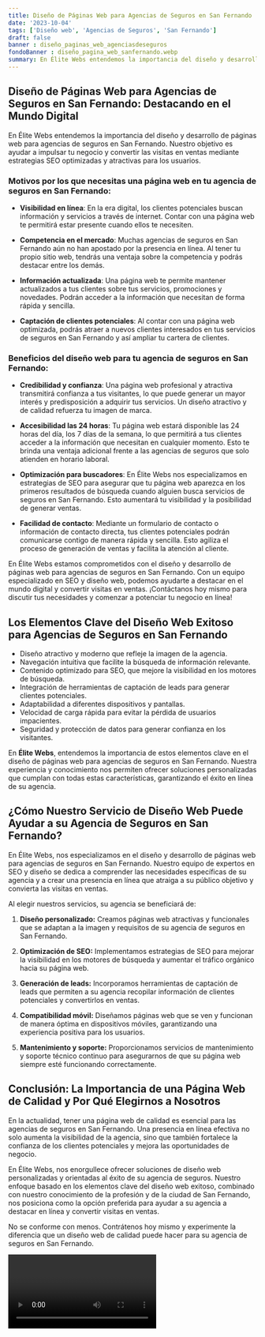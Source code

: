 ```yaml
---
title: Diseño de Páginas Web para Agencias de Seguros en San Fernando
date: '2023-10-04'
tags: ['Diseño web', 'Agencias de Seguros', 'San Fernando']
draft: false
banner : diseño_paginas_web_agenciasdeseguros
fondoBanner : diseño_pagina_web_sanfernando.webp
summary: En Élite Webs entendemos la importancia del diseño y desarrollo de páginas web para agencias de seguros en San Fernando. Nuestro objetivo es ayudar a impulsar tu negocio y convertir las visitas en ventas mediante estrategias SEO optimizadas y atractivas para los usuarios.
---
```


## Diseño de Páginas Web para Agencias de Seguros en San Fernando: Destacando en el Mundo Digital

En Élite Webs entendemos la importancia del diseño y desarrollo de páginas web para agencias de seguros en San Fernando. Nuestro objetivo es ayudar a impulsar tu negocio y convertir las visitas en ventas mediante estrategias SEO optimizadas y atractivas para los usuarios.

### Motivos por los que necesitas una página web en tu agencia de seguros en San Fernando:

- **Visibilidad en línea**: En la era digital, los clientes potenciales buscan información y servicios a través de internet. Contar con una página web te permitirá estar presente cuando ellos te necesiten.

- **Competencia en el mercado**: Muchas agencias de seguros en San Fernando aún no han apostado por la presencia en línea. Al tener tu propio sitio web, tendrás una ventaja sobre la competencia y podrás destacar entre los demás.

- **Información actualizada**: Una página web te permite mantener actualizados a tus clientes sobre tus servicios, promociones y novedades. Podrán acceder a la información que necesitan de forma rápida y sencilla.

- **Captación de clientes potenciales**: Al contar con una página web optimizada, podrás atraer a nuevos clientes interesados en tus servicios de seguros en San Fernando y así ampliar tu cartera de clientes.

### Beneficios del diseño web para tu agencia de seguros en San Fernando:

- **Credibilidad y confianza**: Una página web profesional y atractiva transmitirá confianza a tus visitantes, lo que puede generar un mayor interés y predisposición a adquirir tus servicios. Un diseño atractivo y de calidad refuerza tu imagen de marca.

- **Accesibilidad las 24 horas**: Tu página web estará disponible las 24 horas del día, los 7 días de la semana, lo que permitirá a tus clientes acceder a la información que necesitan en cualquier momento. Esto te brinda una ventaja adicional frente a las agencias de seguros que solo atienden en horario laboral.

- **Optimización para buscadores**: En Élite Webs nos especializamos en estrategias de SEO para asegurar que tu página web aparezca en los primeros resultados de búsqueda cuando alguien busca servicios de seguros en San Fernando. Esto aumentará tu visibilidad y la posibilidad de generar ventas.

- **Facilidad de contacto**: Mediante un formulario de contacto o información de contacto directa, tus clientes potenciales podrán comunicarse contigo de manera rápida y sencilla. Esto agiliza el proceso de generación de ventas y facilita la atención al cliente.

En Élite Webs estamos comprometidos con el diseño y desarrollo de páginas web para agencias de seguros en San Fernando. Con un equipo especializado en SEO y diseño web, podemos ayudarte a destacar en el mundo digital y convertir visitas en ventas. ¡Contáctanos hoy mismo para discutir tus necesidades y comenzar a potenciar tu negocio en línea!

<GifSeo />

<Cta />

## Los Elementos Clave del Diseño Web Exitoso para Agencias de Seguros en San Fernando

- Diseño atractivo y moderno que refleje la imagen de la agencia.
- Navegación intuitiva que facilite la búsqueda de información relevante.
- Contenido optimizado para SEO, que mejore la visibilidad en los motores de búsqueda.
- Integración de herramientas de captación de leads para generar clientes potenciales.
- Adaptabilidad a diferentes dispositivos y pantallas.
- Velocidad de carga rápida para evitar la pérdida de usuarios impacientes.
- Seguridad y protección de datos para generar confianza en los visitantes.

En **Élite Webs**, entendemos la importancia de estos elementos clave en el diseño de páginas web para agencias de seguros en San Fernando. Nuestra experiencia y conocimiento nos permiten ofrecer soluciones personalizadas que cumplan con todas estas características, garantizando el éxito en línea de su agencia.

## ¿Cómo Nuestro Servicio de Diseño Web Puede Ayudar a su Agencia de Seguros en San Fernando?

En Élite Webs, nos especializamos en el diseño y desarrollo de páginas web para agencias de seguros en San Fernando. Nuestro equipo de expertos en SEO y diseño se dedica a comprender las necesidades específicas de su agencia y a crear una presencia en línea que atraiga a su público objetivo y convierta las visitas en ventas.

Al elegir nuestros servicios, su agencia se beneficiará de:

1. **Diseño personalizado:** Creamos páginas web atractivas y funcionales que se adaptan a la imagen y requisitos de su agencia de seguros en San Fernando.

2. **Optimización de SEO:** Implementamos estrategias de SEO para mejorar la visibilidad en los motores de búsqueda y aumentar el tráfico orgánico hacia su página web.

3. **Generación de leads:** Incorporamos herramientas de captación de leads que permiten a su agencia recopilar información de clientes potenciales y convertirlos en ventas.

4. **Compatibilidad móvil:** Diseñamos páginas web que se ven y funcionan de manera óptima en dispositivos móviles, garantizando una experiencia positiva para los usuarios.

5. **Mantenimiento y soporte:** Proporcionamos servicios de mantenimiento y soporte técnico continuo para asegurarnos de que su página web siempre esté funcionando correctamente.

## Conclusión: La Importancia de una Página Web de Calidad y Por Qué Elegirnos a Nosotros

En la actualidad, tener una página web de calidad es esencial para las agencias de seguros en San Fernando. Una presencia en línea efectiva no solo aumenta la visibilidad de la agencia, sino que también fortalece la confianza de los clientes potenciales y mejora las oportunidades de negocio.

En Élite Webs, nos enorgullece ofrecer soluciones de diseño web personalizadas y orientadas al éxito de su agencia de seguros. Nuestro enfoque basado en los elementos clave del diseño web exitoso, combinado con nuestro conocimiento de la profesión y de la ciudad de San Fernando, nos posiciona como la opción preferida para ayudar a su agencia a destacar en línea y convertir visitas en ventas.

No se conforme con menos. Contrátenos hoy mismo y experimente la diferencia que un diseño web de calidad puede hacer para su agencia de seguros en San Fernando.

<Video />

<CtaBot job='Agencias de Seguros' city='San Fernando'/>

<Gmaps query='San Fernando+españa+maps' />